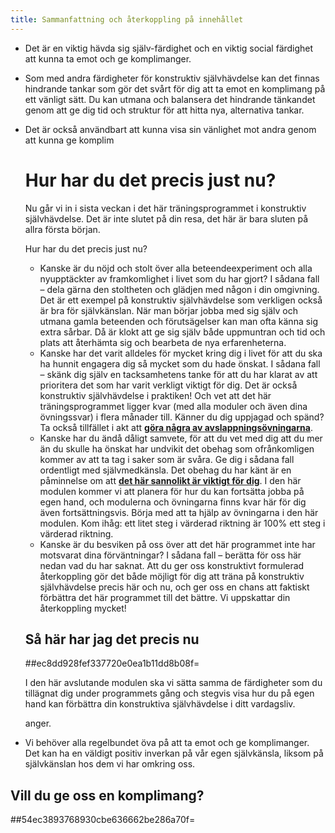 ```yaml
---
title: Sammanfattning och återkoppling på innehållet
---
```


-   Det är en viktig hävda sig själv-färdighet och en viktig social
    färdighet att kunna ta emot och ge komplimanger.

-   Som med andra färdigheter för konstruktiv självhävdelse kan det
    finnas hindrande tankar som gör det svårt för dig att ta emot en
    komplimang på ett vänligt sätt. Du kan utmana och balansera det
    hindrande tänkandet genom att ge dig tid och struktur för att hitta
    nya, alternativa tankar.

-   Det är också användbart att kunna visa sin vänlighet mot andra genom
    att kunna ge komplim

    # Hur har du det precis just nu?

    Nu går vi in i sista veckan i det här träningsprogrammet i
    konstruktiv självhävdelse. Det är inte slutet på din resa, det här
    är bara sluten på allra första början.

    Hur har du det precis just nu?

    -   Kanske är du nöjd och stolt över alla beteendeexperiment och
        alla nyupptäckter av framkomlighet i livet som du har gjort? I
        sådana fall -- dela gärna den stoltheten och glädjen med någon i
        din omgivning. Det är ett exempel på konstruktiv självhävdelse
        som verkligen också är bra för självkänslan. När man börjar
        jobba med sig själv och utmana gamla beteenden och förutsägelser
        kan man ofta känna sig extra sårbar. Då är klokt att ge sig
        själv både uppmuntran och tid och plats att återhämta sig och
        bearbeta de nya erfarenheterna. 
    -   Kanske har det varit alldeles för mycket kring dig i livet för
        att du ska ha hunnit engagera dig så mycket som du hade önskat.
        I sådana fall -- skänk dig själv en tacksamhetens tanke för att
        du har klarat av att prioritera det som har varit verkligt
        viktigt för dig. Det är också konstruktiv självhävdelse i
        praktiken! Och vet att det här träningsprogrammet ligger kvar
        (med alla moduler och även dina övningssvar) i flera månader
        till. Känner du dig uppjagad och spänd? Ta också tillfället i
        akt att **[göra några av
        avslappningsövningarna](https://www.iterapi.se/sites/respekt/program/5-hitta-dina-s-tt-att-s-nka-sp-nningsniv-n)**.
    -   Kanske har du ändå dåligt samvete, för att du vet med dig att du
        mer än du skulle ha önskat har undvikit det obehag som
        ofrånkomligen kommer av att ta tag i saker som är svåra. Ge dig
        i sådana fall ordentligt med självmedkänsla. Det obehag du har
        känt är en påminnelse om att **[det här sannolikt är viktigt för
        dig](https://www.iterapi.se/sites/respekt/program/3-utmana-negativa-f-ruts-gelser-med-beteendeexperiment/15-argument-f-r-att-byta-undvikande-mot-aktivt-deltagande)**.
        I den här modulen kommer vi att planera för hur du kan fortsätta
        jobba på egen hand, och modulerna och övningarna finns kvar här
        för dig även fortsättningsvis. Börja med att ta hjälp av
        övningarna i den här modulen. Kom ihåg: ett litet steg i
        värderad riktning är 100% ett steg i värderad riktning. 
    -   Kanske är du besviken på oss över att det här programmet inte
        har motsvarat dina förväntningar? I sådana fall -- berätta för
        oss här nedan vad du har saknat. Att du ger oss konstruktivt
        formulerad återkoppling gör det både möjligt för dig att träna
        på konstruktiv självhävdelse precis här och nu, och ger oss en
        chans att faktiskt förbättra det här programmet till det bättre.
        Vi uppskattar din återkoppling mycket!

    ## Så här har jag det precis nu

    ##ec8dd928fef337720e0ea1b11dd8b08f=

    I den här avslutande modulen ska vi sätta samma de färdigheter som
    du tillägnat dig under programmets gång och stegvis visa hur du på
    egen hand kan förbättra din konstruktiva självhävdelse i ditt
    vardagsliv.

    anger.

-   Vi behöver alla regelbundet öva på att ta emot och ge komplimanger.
    Det kan ha en väldigt positiv inverkan på vår egen självkänsla,
    liksom på självkänslan hos dem vi har omkring oss.

## Vill du ge oss en komplimang?

##54ec3893768930cbe636662be286a70f=

